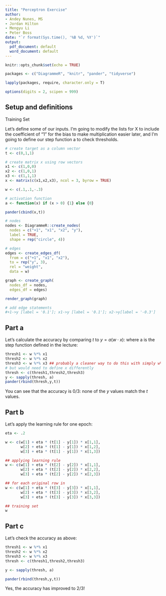 ```yaml
---
title: "Perceptron Exercise"
author:
- Andey Nunes, MS
- Jordan Hilton
- Mengyu Li  
- Peter Boss 
date: "`r format(Sys.time(), '%B %d, %Y')`"
output:
  pdf_document: default
  word_document: default
---
```


```r
knitr::opts_chunk$set(echo = TRUE)

packages <- c("DiagrammeR", "knitr", "pander", "tidyverse")

lapply(packages, require, character.only = T)

options(digits = 2, scipen = 999)
```

## Setup and definitions

Training Set


Let's define some of our inputs. I'm going to modify the lists for X to include the coefficient of "1" for the bias to make multiplication easier later, and I'm going to define our step function a to check thresholds.

```r
# create target as a column vector
t <- c(0,1,1)

# create matrix x using row vectors
x1 <- c(1,0,0)
x2 <- c(1,0,1)
x3 <- c(1,1,1)
x <- matrix(c(x1,x2,x3), ncol = 3, byrow = TRUE)

w <- c(.1,.1,-.3)

# activation function
a <- function(x) if (x > 0) {1} else {0}

pander(cbind(x,t))
```

```r

# nodes
nodes <- DiagrammeR::create_nodes(
  nodes = c("+1", "x1", "x2", "y"),
  label = TRUE,
  shape = rep("circle", 4))

# edges
edges <- create_edges_df(
  from = c("+1", "x1", "x2"),
  to = rep("y", 3),
  rel = "weight",
  data = w)

graph <- create_graph(
  nodes_df = nodes,
  edges_df = edges)

render_graph(graph)

# add edge statements
#+1->y [label = '0.1']; x1->y [label = '0.1']; x2->y[label = '-0.3']

```


## Part a

Let's calculate the accuracy by comparing $t$ to $y=a(w \cdot x)$: where a is the step function defined in the lecture:

```r
thresh1 <- w %*% x1
thresh2 <- w %*% x2
thresh3 <- w %*% x3 ## probably a cleaner way to do this with simply w%*%x,
# but would need to define x differently
thresh <- c(thresh1,thresh2,thresh3)
y <- sapply(thresh, a)
pander(rbind(thresh,y,t))
```

You can see that the accuracy is 0/3: none of the $y$ values match the $t$ values.

## Part b

Let's apply the learning rule for one epoch:

```r
eta <- .2

w <- c(w[1] + eta * (t[1] - y[1]) * x[1,1],
       w[2] + eta * (t[1] - y[1]) * x[1,2],
       w[3] + eta * (t[1] - y[1]) * x[1,3])

## applying learning rule
w <- c(w[1] + eta * (t[2] - y[2]) * x[1,1],
       w[2] + eta * (t[2] - y[2]) * x[2,2],
       w[3] + eta * (t[2] - y[2]) * x[2,3])

## for each original row in
w <- c(w[1] + eta * (t[3] - y[3]) * x[1,1],
       w[2] + eta * (t[3] - y[3]) * x[3,2],
       w[3] + eta * (t[3] - y[3]) * x[3,3])

## training set
w
```

## Part c

Let's check the accuracy as above:

```r
thresh1 <- w %*% x1
thresh2 <- w %*% x2
thresh3 <- w %*% x3 
thresh <- c(thresh1,thresh2,thresh3)

y <- sapply(thresh, a)

pander(rbind(thresh,y,t))
```

Yes, the accuracy has improved to 2/3!